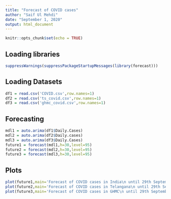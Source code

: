 ---
title: "Forecast of COVID cases"
author: "Saif Ul Mehdi"
date: "September 1, 2020"
output: html_document
---

```{r setup, include=FALSE}
knitr::opts_chunk$set(echo = TRUE)
```

## Loading libraries

```{r}
suppressWarnings(suppressPackageStartupMessages(library(forecast)))
```

## Loading Datasets

```{r}
df1 = read.csv('COVID.csv',row.names=1)
df2 = read.csv('ts_covid.csv',row.names=1)
df3 = read.csv('ghmc_covid.csv',row.names=1)
```

## Forecasting

```{r}
mdl1 = auto.arima(df1$Daily.Cases)
mdl2 = auto.arima(df2$Daily.cases)
mdl3 = auto.arima(df3$Daily.Cases)
future1 = forecast(mdl1,h=30,level=95)
future2 = forecast(mdl2,h=30,level=95)
future3 = forecast(mdl3,h=30,level=95)
```

## Plots

```{r echo=FALSE}
plot(future1,main='Forecast of COVID cases in India\n until 29th September')
plot(future2,main='Forecast of COVID cases in Telangana\n until 29th September')
plot(future3,main='Forecast of COVID cases in GHMC\n until 29th September')
```